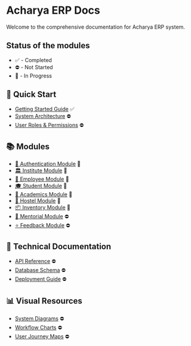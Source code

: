 # Acharya ERP Docs

Welcome to the comprehensive documentation for Acharya ERP system.

## Status of the modules

- ✅ - Completed
- ⛔️ - Not Started
- 🚧 - In Progress

## 🚀 Quick Start

- [Getting Started Guide](/contribution_guide/getting-started) ✅
- [System Architecture](/404) ⛔️
- [User Roles & Permissions](/404) ⛔️

## 📚 Modules

- [🔐 Authentication Module](/modules/authentication/introduction) 🚧
- [🏛️ Institute Module](/modules/institute/introduction) 🚧
- [👤 Employee Module](/modules/employee/my-menu/my-profile) 🚧
- [🎓 Student Module](/modules/student/introduction) 🚧
- [📖 Academics Module](/modules/academics/acadmic-master/course) 🚧
- [🏢 Hostel Module](/modules/hostel/introduction) 🚧
- [📦 Inventory Module](/modules/inventory/introduction) 🚧
- [🤝 Mentorial Module](/404) ⛔️
- [⭐ Feedback Module](/404) ⛔️

## 🔧 Technical Documentation

- [API Reference](/404) ⛔️
- [Database Schema](/404) ⛔️
- [Deployment Guide](/404) ⛔️

## 📊 Visual Resources

- [System Diagrams](/404) ⛔️
- [Workflow Charts](/404) ⛔️
- [User Journey Maps](/404) ⛔️
